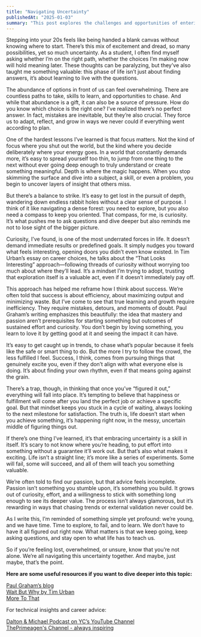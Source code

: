 ```yaml
---
title: "Navigating Uncertainty"
publishedAt: "2025-01-03"
summary: "This post explores the challenges and opportunities of entering your 20s, embracing uncertainty, and navigating self-discovery through curiosity, risk-taking, and learning from mistakes."
---
```


Stepping into your 20s feels like being handed a blank canvas without knowing where to start. There’s this mix of excitement and dread, so many possibilities, yet so much uncertainty. As a student, I often find myself asking whether I’m on the right path, whether the choices I’m making now will hold meaning later. These thoughts can be paralyzing, but they’ve also taught me something valuable: this phase of life isn’t just about finding answers, it’s about learning to live with the questions.

The abundance of options in front of us can feel overwhelming. There are countless paths to take, skills to learn, and opportunities to chase. And while that abundance is a gift, it can also be a source of pressure. How do you know which choice is the right one? I’ve realized there’s no perfect answer. In fact, mistakes are inevitable, but they’re also crucial. They force us to adapt, reflect, and grow in ways we never could if everything went according to plan.

One of the hardest lessons I’ve learned is that focus matters. Not the kind of focus where you shut out the world, but the kind where you decide deliberately where your energy goes. In a world that constantly demands more, it’s easy to spread yourself too thin, to jump from one thing to the next without ever going deep enough to truly understand or create something meaningful. Depth is where the magic happens. When you stop skimming the surface and dive into a subject, a skill, or even a problem, you begin to uncover layers of insight that others miss.

But there’s a balance to strike. It’s easy to get lost in the pursuit of depth, wandering down endless rabbit holes without a clear sense of purpose. I think of it like navigating a dense forest: you need to explore, but you also need a compass to keep you oriented. That compass, for me, is curiosity. It’s what pushes me to ask questions and dive deeper but also reminds me not to lose sight of the bigger picture.

Curiosity, I’ve found, is one of the most underrated forces in life. It doesn’t demand immediate results or predefined goals. It simply nudges you toward what feels interesting, opening doors you didn’t even know existed. In Tim Urban’s essay on career choices, he talks about the “That Looks Interesting” approach—following threads of curiosity without worrying too much about where they’ll lead. It’s a mindset I’m trying to adopt, trusting that exploration itself is a valuable act, even if it doesn’t immediately pay off.

This approach has helped me reframe how I think about success. We’re often told that success is about efficiency, about maximizing output and minimizing waste. But I’ve come to see that true learning and growth require inefficiency. They require mistakes, detours, and moments of doubt. Paul Graham’s writing emphasizes this beautifully: the idea that mastery and passion aren’t prerequisites for starting something but outcomes of sustained effort and curiosity. You don’t begin by loving something, you learn to love it by getting good at it and seeing the impact it can have.

It’s easy to get caught up in trends, to chase what’s popular because it feels like the safe or smart thing to do. But the more I try to follow the crowd, the less fulfilled I feel. Success, I think, comes from pursuing things that genuinely excite you, even if they don’t align with what everyone else is doing. It’s about finding your own rhythm, even if that means going against the grain.

There’s a trap, though, in thinking that once you’ve “figured it out,” everything will fall into place. It’s tempting to believe that happiness or fulfillment will come after you land the perfect job or achieve a specific goal. But that mindset keeps you stuck in a cycle of waiting, always looking to the next milestone for satisfaction. The truth is, life doesn’t start when you achieve something, it’s happening right now, in the messy, uncertain middle of figuring things out.

If there’s one thing I’ve learned, it’s that embracing uncertainty is a skill in itself. It’s scary to not know where you’re heading, to put effort into something without a guarantee it’ll work out. But that’s also what makes it exciting. Life isn’t a straight line; it’s more like a series of experiments. Some will fail, some will succeed, and all of them will teach you something valuable.

We’re often told to find our passion, but that advice feels incomplete. Passion isn’t something you stumble upon, it’s something you build. It grows out of curiosity, effort, and a willingness to stick with something long enough to see its deeper value. The process isn’t always glamorous, but it’s rewarding in ways that chasing trends or external validation never could be.

As I write this, I’m reminded of something simple yet profound: we’re young, and we have time. Time to explore, to fail, and to learn. We don’t have to have it all figured out right now. What matters is that we keep going, keep asking questions, and stay open to what life has to teach us.

So if you’re feeling lost, overwhelmed, or unsure, know that you’re not alone. We’re all navigating this uncertainty together. And maybe, just maybe, that’s the point.

**Here are some useful resources if you want to dive deeper into this topic:** <br />

[Paul Graham’s blog](https://www.paulgraham.com/articles.html) <br />
[Wait But Why by Tim Urban](https://waitbutwhy.com/) <br />
[More To That](https://moretothat.com/) <br />

For technical insights and career advice:

[Dalton & Michael Podcast on YC’s YouTube Channel](https://www.youtube.com/playlist?list=PLQ-uHSnFig5Nd98Sc9I-kkc0ZWe8peRMC) <br />
[ThePrimeagen's Channel - always inspiring](https://www.youtube.com/@ThePrimeTimeagen) <br />
